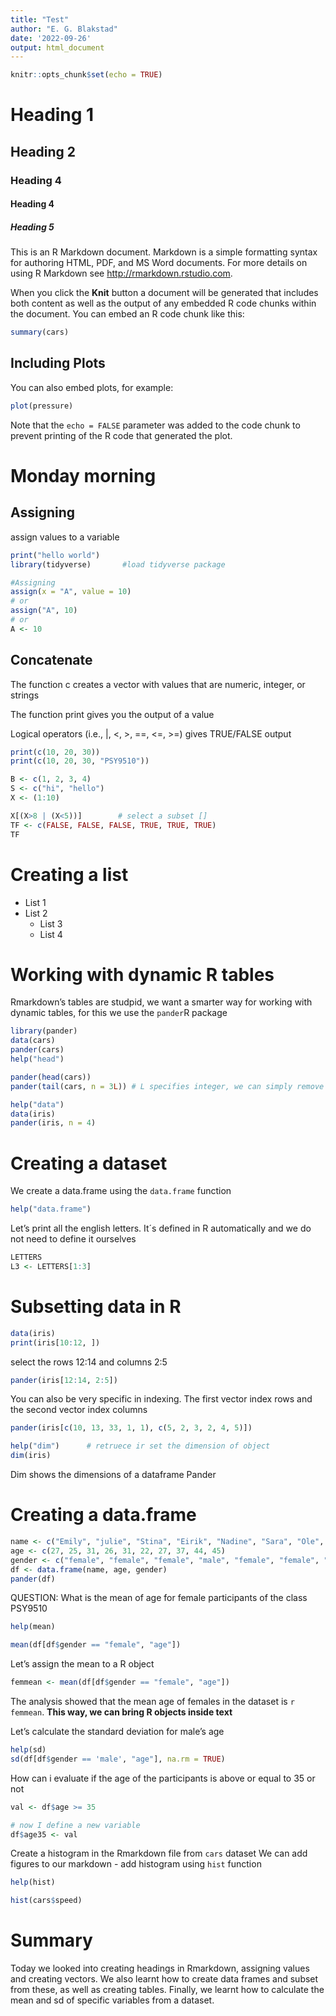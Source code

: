 ```yaml
---
title: "Test"
author: "E. G. Blakstad"
date: '2022-09-26'
output: html_document
---
```


```r
knitr::opts_chunk$set(echo = TRUE)
```

# Heading 1

## Heading 2

### Heading 4

#### Heading 4

##### Heading 5

This is an R Markdown document. Markdown is a simple formatting syntax for authoring HTML, PDF, and MS Word documents. For more details on using R Markdown see <http://rmarkdown.rstudio.com>.

When you click the **Knit** button a document will be generated that includes both content as well as the output of any embedded R code chunks within the document. You can embed an R code chunk like this:

```r
summary(cars)
```

## Including Plots

You can also embed plots, for example:

```r
plot(pressure)
```

Note that the `echo = FALSE` parameter was added to the code chunk to prevent printing of the R code that generated the plot.

# Monday morning

Assigning
----------------

assign values to a variable

```r
print("hello world")
library(tidyverse)       #load tidyverse package 

#Assigning
assign(x = "A", value = 10)
# or
assign("A", 10)
# or 
A <- 10
```

Concatenate
----------------

The function c creates a vector with  values that are numeric, integer, or strings 

The function print gives you the output of a value

Logical operators (i.e., |, <, >, ==, <=, >=) gives TRUE/FALSE output 

```r
print(c(10, 20, 30))
print(c(10, 20, 30, "PSY9510"))

B <- c(1, 2, 3, 4)
S <- c("hi", "hello")
X <- (1:10)

X[(X>8 | (X<5))]        # select a subset []
TF <- c(FALSE, FALSE, FALSE, TRUE, TRUE, TRUE)
TF
```

Creating a list
=========================================================


- List 1 
- List 2
  - List 3
  - List 4 
  
  
  
Working with dynamic R tables
======================================

Rmarkdown's tables are studpid, we want a smarter way for working with dynamic tables, for this we use the `pander`R package

```r
library(pander)
data(cars)
pander(cars)
help("head")

pander(head(cars))
pander(tail(cars, n = 3L)) # L specifies integer, we can simply remove it 


```
```r
help("data")
data(iris)
pander(iris, n = 4)
```
Creating a dataset
====================

We create a data.frame using the `data.frame` function

```r
help("data.frame")
```

Let's print all the english letters. It´s defined in R automatically and we do not need to define it ourselves 

```r
LETTERS
L3 <- LETTERS[1:3]
```


Subsetting data in R 
=====================

```r
data(iris)
print(iris[10:12, ])
```

select the rows 12:14 and columns 2:5
```r
pander(iris[12:14, 2:5])
```


You can also be very specific in indexing. The first vector index rows and the second vector index columns

```r
pander(iris[c(10, 13, 33, 1, 1), c(5, 2, 3, 2, 4, 5)])

help("dim")      # retruece ir set the dimension of object
dim(iris)
```

Dim shows the dimensions of a dataframe 
Pander 


Creating a data.frame
======================

```r
name <- c("Emily", "julie", "Stina", "Eirik", "Nadine", "Sara", "Ole", "Anders", "Niklas", "Fredrik")
age <- c(27, 25, 31, 26, 31, 22, 27, 37, 44, 45)
gender <- c("female", "female", "female", "male", "female", "female", "male", "male", "male", "male")
df <- data.frame(name, age, gender)
pander(df)
```
QUESTION: What is the mean of age for female participants of the class PSY9510

```r
help(mean)

mean(df[df$gender == "female", "age"])
```

Let's assign the mean to a R object

```r
femmean <- mean(df[df$gender == "female", "age"])
```

The analysis showed that the mean age of females in the dataset is `r femmean`. **This way, we can bring R objects inside text** 


Let's calculate the standard deviation for male's age
```r
help(sd)
sd(df[df$gender == 'male', "age"], na.rm = TRUE)
```


How can i evaluate if the age of the participants is above or equal to 35 or not 
```r
val <- df$age >= 35

# now I define a new variable
df$age35 <- val

```


Create a histogram in the Rmarkdown file from `cars` dataset 
We can add figures to our markdown - add histogram using `hist` function
```r
help(hist)

hist(cars$speed)
```

Summary
==========================

Today we looked into creating headings in Rmarkdown, assigning values and creating vectors. We also learnt how to create data frames and subset from these, as well as creating tables. Finally, we learnt how to calculate the mean and sd of specific variables from a dataset. 
